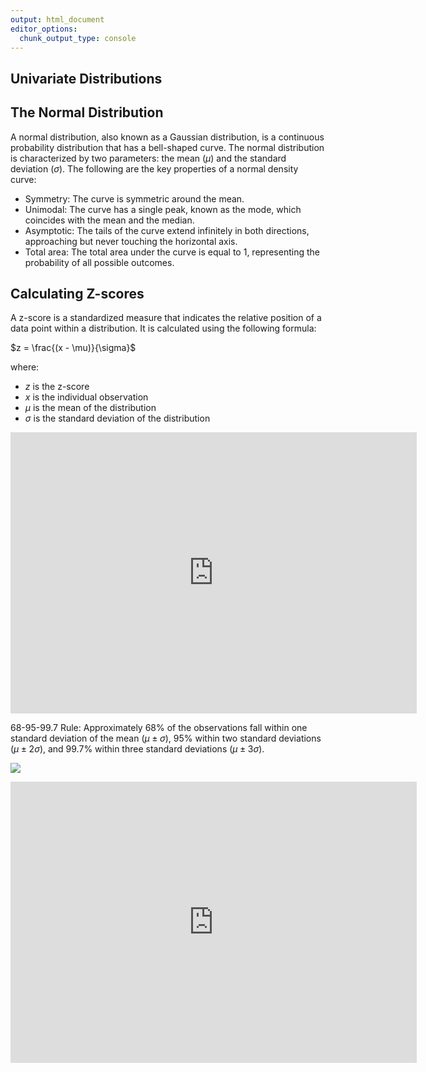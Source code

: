 ```yaml
---
output: html_document
editor_options: 
  chunk_output_type: console
---
```


## Univariate Distributions

## The Normal Distribution

A normal distribution, also known as a Gaussian distribution, is a continuous probability distribution that has a bell-shaped curve. The normal distribution is characterized by two parameters: the mean ($\mu$) and the standard deviation ($\sigma$). The following are the key properties of a normal density curve:

-   Symmetry: The curve is symmetric around the mean.
-   Unimodal: The curve has a single peak, known as the mode, which coincides with the mean and the median.
-   Asymptotic: The tails of the curve extend infinitely in both directions, approaching but never touching the horizontal axis.
-   Total area: The total area under the curve is equal to 1, representing the probability of all possible outcomes.

## Calculating Z-scores

A z-score is a standardized measure that indicates the relative position of a data point within a distribution. It is calculated using the following formula:

$z = \frac{(x - \mu)}{\sigma}$

where:

-   $z$ is the z-score
-   $x$ is the individual observation
-   $\mu$ is the mean of the distribution
-   $\sigma$ is the standard deviation of the distribution

```{=html}
<center>
<div width="90%">
<iframe src="https://byuimath.com/apps/normprob.html?width=600&z=1&height=400&left=1&mid=0&right=1&area=a&static=0&title=1&border=0" frameborder="0" width="650" height="450" data-external="1"></iframe>
</div>
</center>
```
68-95-99.7 Rule: Approximately 68% of the observations fall within one standard deviation of the mean ($\mu \pm \sigma$), 95% within two standard deviations ($\mu \pm 2\sigma$), and 99.7% within three standard deviations ($\mu \pm 3\sigma$).

![](images/zdist.png)

```{=html}
<center>
<div width="90%">
<iframe src="https://byuimath.com/apps/normprobwitht.html?width=600&z=1&height=400&left=1&mid=0&right=1&area=a&static=0&title=1&border=0" frameborder="0" width="650" height="450" data-external="1"></iframe>
</div>
</center>
```
